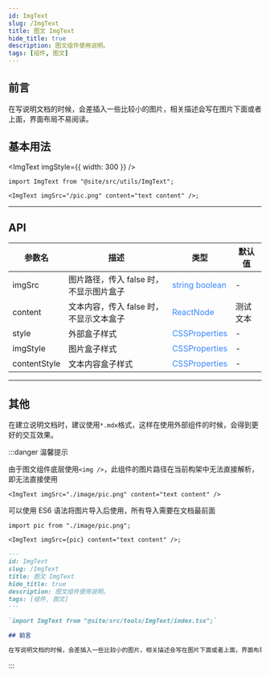 ```yaml
---
id: ImgText
slug: /ImgText
title: 图文 ImgText
hide_title: true
description: 图文组件使用说明。
tags: [组件, 图文]
---
```



## 前言

在写说明文档的时候，会差插入一些比较小的图片，相关描述会写在图片下面或者上面，界面布局不易阅读。

## 基本用法

<ImgText imgStyle={{ width: 300 }} />

```tsx title='示例：' showLineNumbers
import ImgText from "@site/src/utils/ImgText";

<ImgText imgSrc="/pic.png" content="text content" />;
```

---

## API

| 参数名       | 描述                                    | 类型                                         | 默认值   |
| ------------ | --------------------------------------- | -------------------------------------------- | -------- |
| imgSrc       | 图片路径，传入 false 时，不显示图片盒子 | <font color='#3887fe' >string boolean</font> | -        |
| content      | 文本内容，传入 false 时，不显示文本盒子 | <font color='#3887fe'>ReactNode</font>       | 测试文本 |
| style        | 外部盒子样式                            | <font color='#3887fe'>CSSProperties</font>   | -        |
| imgStyle     | 图片盒子样式                            | <font color='#3887fe'>CSSProperties</font>   | -        |
| contentStyle | 文本内容盒子样式                        | <font color='#3887fe'>CSSProperties</font>   | -        |

---

## 其他

在建立说明文档时，建议使用`*.mdx`格式，这样在使用外部组件的时候，会得到更好的交互效果。

:::danger 温馨提示

由于图文组件底层使用`<img />`，此组件的图片路径在当前构架中无法直接解析，即无法直接使用

```tsx showLineNumbers
<ImgText imgSrc="./image/pic.png" content="text content" />
```

可以使用 ES6 语法将图片导入后使用，所有导入需要在文档最前面

```tsx showLineNumbers
import pic from "./image/pic.png";

<ImgText imgSrc={pic} content="text content" />;
```

```md title='示例：' showLineNumbers
---
id: ImgText
slug: /ImgText
title: 图文 ImgText
hide_title: true
description: 图文组件使用说明。
tags: [组件, 图文]
---

`import ImgText from "@site/src/tools/ImgText/index.tsx";`

## 前言

在写说明文档的时候，会差插入一些比较小的图片，相关描述会写在图片下面或者上面，界面布局不易阅读。
```

:::
